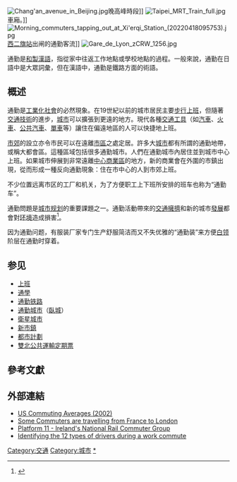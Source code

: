 [[File:Chang'an_avenue_in_Beijing.jpg|right]]晚高峰時段]]
[[File:Taipei_MRT_Train_full.jpg|right]]車廂。]]
[[File:Morning_commuters_tapping_out_at_Xi'erqi_Station_(20220418095753).jpg|thumb]][[西二旗站|西二旗站]]出闸的通勤客流]]
[[File:Gare_de_Lyon_zCRW_1256.jpg|thumb]]

通勤是[[和製漢語|和製漢語]]，指從家中往返工作地點或學校地點的過程。一般來說，通勤在日語中是大眾詞彙，但在漢語中，通勤是鐵路方面的術語。

== 概述 ==
通勤是[[工業化|工業化]][[社會|社會]]的必然現象。在19世紀以前的城市居民主要[[步行|步行]][[上班|上班]]，但隨著[[交通|交通]][[技術|技術]]的進步，[[城市|城市]]可以擴張到更遠的地方。現代各種[[交通工具|交通工具]]（如[[汽車|汽車]]、[[火車|火車]]、[[公共汽車|公共汽車]]、[[單車|單車]]等）讓住在偏遠地區的人可以快捷地上班。

[[郊區|市郊]]的設立亦令市民可以在遠離[[市區|市區]]之處定居。許多大[[城市|城市]]都有所謂的通勤地帶，或稱大都會區。這種區域包括很多通勤城市。人們在通勤城市內居住並到城市中心上班。如果城市伸展到非常遠離[[中心商業區|中心商業區]]的地方，新的商業會在外圍的市鎮出現，從而形成一種反向通勤現象：住在市中心的人到市郊上班。

不少位置远离市区的工厂和机关，为了方便职工上下班所安排的班车也称为“通勤车”。

通勤問題是[[城市规划|城市规划]]的重要課題之一。通勤活動帶來的[[交通擁擠|交通擁擠]]和新的城市[[發展|發展]]都會對[[环境|环境]]造成損害<ref>{{cite web|url=https://enews.epa.gov.tw/Page/3B3C62C78849F32F/21b2f9d1-82de-44cd-a9b8-3bc8baa1e375|title=環保署鼓勵民眾多搭乘大眾運輸工具 共同維護空氣品質|date=2019-08-05|access-date=2021-06-01|archive-date=2021-11-05|archive-url=https://web.archive.org/web/20211105153906/https://enews.epa.gov.tw/Page/3B3C62C78849F32F/21b2f9d1-82de-44cd-a9b8-3bc8baa1e375|dead-url=no}}</ref>。

因为通勤问题，有服装厂家专门生产舒服简洁而又不失优雅的“通勤装”来方便[[白领|白领]]阶层在通勤时穿着。

==参见==
* [[上班|上班]]
* [[通學|通學]]
* [[通勤铁路|通勤铁路]]
* [[通勤城市|通勤城市]]（[[臥城|臥城]]）
* [[衛星城市|衛星城市]]
* [[新市鎮|新市鎮]]
* [[都市計劃|都市計劃]]
* [[雙北公共運輸定期票|雙北公共運輸定期票]]

== 參考文獻 ==
{{reflist}}

==外部連結==
{{Commonscat|Commuting|通勤}}
*[https://web.archive.org/web/20080313083657/http://www.census.gov/Press-Release/www/releases/archives/american_community_survey_acs/001695.html US Commuting Averages (2002)]
*[http://www.guardian.co.uk/france/story/0,11882,1167366,00.html Some Commuters are travelling from France to London] {{Wayback|url=http://www.guardian.co.uk/france/story/0,11882,1167366,00.html |date=20080102093915 }}
*[http://www.platform11.org Platform 11 - Ireland's National Rail Commuter Group] {{Wayback|url=http://www.platform11.org/ |date=20081010155628 }}
*[http://www.examiner.com/examiner/x-3040-Minneapolis-Life-in-the-Cubicle-Examiner~y2009m2d11-Prevent-Road-Rage-and-Survive-Commuter-Traffic-Identifying-Driver-Types--Part-1 Identifying the 12 types of drivers during a work commute] {{Wayback|url=http://www.examiner.com/examiner/x-3040-Minneapolis-Life-in-the-Cubicle-Examiner~y2009m2d11-Prevent-Road-Rage-and-Survive-Commuter-Traffic-Identifying-Driver-Types--Part-1 |date=20100725031402 }}
{{Authority control}}
[[Category:交通|Category:交通]]
[[Category:城市|Category:城市]]
[[Category:通勤|*]]